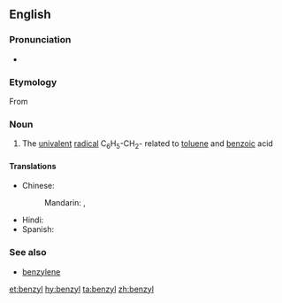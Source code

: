 ==English==

===Pronunciation===
* {{audio|en-us-benzyl.ogg|Audio (US)|lang=en}}

===Etymology===
From {{confix|benz|yl|lang=en}}

===Noun===
{{en-noun}}

# {{context|organic chemistry|especially in combination|lang=en}} The [[univalent]] [[radical]] C<sub>6</sub>H<sub>5</sub>-CH<sub>2</sub>- related to [[toluene]] and [[benzoic]] acid

====Translations====
{{trans-top|chemical compound}}
* Chinese:
*: Mandarin: {{t+|cmn|苄|tr=biàn|sc=Hani}}, {{t+|cmn|苄基|tr=biànjī|sc=Hani}}
{{trans-mid}}
* Hindi: {{t|hi|धूपल|tr=dhoopal|sc=Deva}}
* Spanish: {{t|es|bencilo|g=m}}
{{trans-bottom}}

===See also===
* [[benzylene]]

[[et:benzyl]]
[[hy:benzyl]]
[[ta:benzyl]]
[[zh:benzyl]]